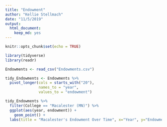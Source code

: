```yaml
---
title: "Endowment"
author: "Kellie Stellmach"
date: "11/5/2019"
output: 
  html_document:
    keep_md: yes
---
```


```r
knitr::opts_chunk$set(echo = TRUE)
```

```r
library(tidyverse)
library(readr)
```

```r
Endowments <- read_csv("Endowments.csv")
```

```r
tidy_Endowments <- Endowments %>% 
  pivot_longer(cols = starts_with("20"),
               names_to = "year", 
               values_to = "endowment") 
```

```r
tidy_Endowments %>% 
  filter(College == "Macalester (MN)") %>% 
  ggplot(aes(year, endowment)) + 
    geom_point() +
  labs(title = "Macalester's Endowment Over Time", x="Year", y="Endowment (in millions)")
  
```
